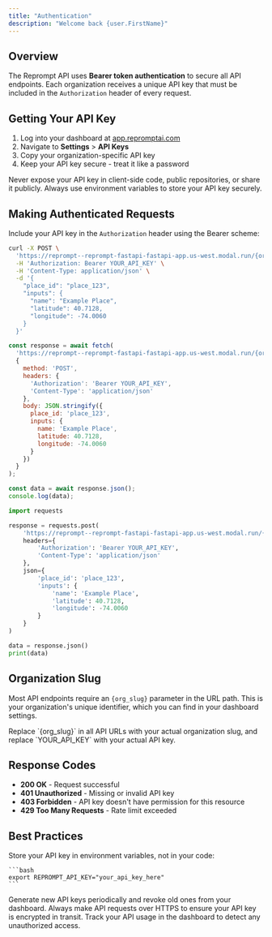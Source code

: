 ```yaml
---
title: "Authentication"
description: "Welcome back {user.FirstName}"
---
```


## Overview

The Reprompt API uses **Bearer token authentication** to secure all API endpoints. Each organization receives a unique API key that must be included in the `Authorization` header of every request.

## Getting Your API Key

1. Log into your dashboard at [app.repromptai.com](https://app.repromptai.com)
2. Navigate to **Settings** \> **API Keys**
3. Copy your organization-specific API key
4. Keep your API key secure - treat it like a password

<Warning>
  Never expose your API key in client-side code, public repositories, or share it publicly. Always use environment variables to store your API key securely.
</Warning>

## Making Authenticated Requests

Include your API key in the `Authorization` header using the Bearer scheme:

<CodeGroup>

```bash cURL
curl -X POST \
  'https://reprompt--reprompt-fastapi-fastapi-app.us-west.modal.run/{org_slug}/place_enrichment/enrich' \
  -H 'Authorization: Bearer YOUR_API_KEY' \
  -H 'Content-Type: application/json' \
  -d '{
    "place_id": "place_123",
    "inputs": {
      "name": "Example Place",
      "latitude": 40.7128,
      "longitude": -74.0060
    }
  }'
```


```javascript Node.js
const response = await fetch(
  'https://reprompt--reprompt-fastapi-fastapi-app.us-west.modal.run/{org_slug}/place_enrichment/enrich',
  {
    method: 'POST',
    headers: {
      'Authorization': 'Bearer YOUR_API_KEY',
      'Content-Type': 'application/json'
    },
    body: JSON.stringify({
      place_id: 'place_123',
      inputs: {
        name: 'Example Place',
        latitude: 40.7128,
        longitude: -74.0060
      }
    })
  }
);

const data = await response.json();
console.log(data);
```


```python Python
import requests

response = requests.post(
    'https://reprompt--reprompt-fastapi-fastapi-app.us-west.modal.run/{org_slug}/place_enrichment/enrich',
    headers={
        'Authorization': 'Bearer YOUR_API_KEY',
        'Content-Type': 'application/json'
    },
    json={
        'place_id': 'place_123',
        'inputs': {
            'name': 'Example Place',
            'latitude': 40.7128,
            'longitude': -74.0060
        }
    }
)

data = response.json()
print(data)
```

</CodeGroup>

## Organization Slug

Most API endpoints require an `{org_slug}` parameter in the URL path. This is your organization's unique identifier, which you can find in your dashboard settings.

<Note>
  Replace `{org_slug}` in all API URLs with your actual organization slug, and replace `YOUR_API_KEY` with your actual API key.
</Note>

## Response Codes

- **200 OK** - Request successful
- **401 Unauthorized** - Missing or invalid API key
- **403 Forbidden** - API key doesn't have permission for this resource
- **429 Too Many Requests** - Rate limit exceeded

## Best Practices

<Steps>
  <Step title="Use Environment Variables">
    Store your API key in environment variables, not in your code:

    ```bash
    export REPROMPT_API_KEY="your_api_key_here"
    ```
  </Step>
  <Step title="Rotate Keys Regularly">
    Generate new API keys periodically and revoke old ones from your dashboard.
  </Step>
  <Step title="Use HTTPS Only">
    Always make API requests over HTTPS to ensure your API key is encrypted in transit.
  </Step>
  <Step title="Monitor Usage">
    Track your API usage in the dashboard to detect any unauthorized access.
  </Step>
</Steps>